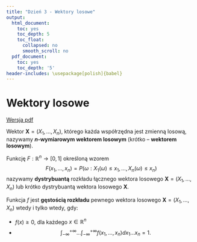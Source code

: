 ```yaml
---
title: "Dzień 3 - Wektory losowe"
output:
  html_document:
    toc: yes
    toc_depth: 5
    toc_float:
      collapsed: no
      smooth_scroll: no
  pdf_document:
    toc: yes
    toc_depth: '5'
header-includes: \usepackage[polish]{babel}
---
```

<style type="text/css">
.title {
  display: none;
}

.table {
    width:70%;
}

#getting-started img {
  margin-right: 10px;
}

</style>



# Wektory losowe

[Wersja pdf](wektorylosowe.pdf) 

Wektor $\mathbf{X} = (X_1, \ldots, X_n)$, którego każda współrzędna jest zmienną losową, nazywamy **$n$-wymiarowym wektorem losowym** (krótko – **wektorem losowym**).

Funkcję $F : \mathbb{R}^n \rightarrow [0, 1]$ określoną wzorem
$$F(x_1, \ldots, x_n) = P({\omega : X_1(\omega) \leqslant x_1, \ldots , X_n(\omega) \leqslant x_n})$$
nazywamy **dystrybuantą** rozkładu łącznego wektora losowego $\mathbf{X} = (X_1, \ldots, X_n)$ lub krótko
dystrybuantą wektora losowego $\mathbf{X}$.

Funkcja $f$ jest **gęstością rozkładu** pewnego wektora losowego $\mathbf{X} = (X_1, \ldots, X_n)$
wtedy i tylko wtedy, gdy:

* $f(x) \geqslant 0$, dla każdego $x\in\mathbb{R}^n$
*
$$ \int_{-\infty}^{+\infty}\ldots \int_{-\infty}^{+\infty}
f(x_1, \ldots , x_n)dx_1 \ldots x_n = 1.$$
</div>

